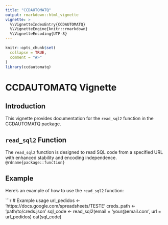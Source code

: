 ```yaml
---
title: "CCDAUTOMATQ"
output: rmarkdown::html_vignette
vignette: >
  %\VignetteIndexEntry{CCDAUTOMATQ}
  %\VignetteEngine{knitr::rmarkdown}
  %\VignetteEncoding{UTF-8}
---
```


```r
knitr::opts_chunk$set(
  collapse = TRUE,
  comment = "#>"
)
library(ccdautomatq)
```

# CCDAUTOMATQ Vignette

## Introduction

This vignette provides documentation for the `read_sql2` function in the CCDAUTOMATQ package.

## `read_sql2` Function

The `read_sql2` function is designed to read SQL code from a specified URL with enhanced stability and encoding independence.
`@rdname{package::function}`

## Example
Here's an example of how to use the `read_sql2` function:

```r
# Example usage
url_pedidos <- 'https://docs.google.com/spreadsheets/TESTE'
creds_path <- 'path/to/creds.json'
sql_code <- read_sql2(email = 'your@email.com', url = url_pedidos)
cat(sql_code)
